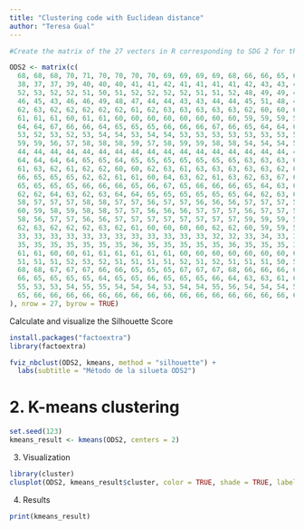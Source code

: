 ---
title: "Clustering code with Euclidean distance"
author: "Teresa Gual"
---


```{r}
#Create the matrix of the 27 vectors in R corresponding to SDG 2 for the 27 European countries

ODS2 <- matrix(c(
  68, 68, 68, 70, 71, 70, 70, 70, 70, 69, 69, 69, 69, 68, 66, 66, 65, 65, 65, 64, 64, 64, 64, 64,
  38, 37, 37, 39, 40, 40, 40, 41, 41, 42, 41, 41, 41, 41, 42, 43, 43, 43, 43, 43, 43, 43, 43, 43,
  52, 53, 52, 52, 51, 50, 51, 52, 52, 52, 52, 51, 51, 52, 48, 49, 49, 49, 49, 50, 50, 50, 50, 50,
  46, 45, 43, 46, 46, 49, 48, 47, 44, 44, 43, 43, 44, 44, 45, 51, 48, 49, 50, 48, 47, 46, 46, 46,
  62, 63, 62, 62, 62, 62, 62, 61, 62, 63, 63, 63, 63, 63, 62, 60, 60, 60, 61, 61, 62, 62, 62, 62,
  61, 61, 61, 60, 61, 61, 60, 60, 60, 60, 60, 60, 60, 60, 59, 59, 59, 59, 60, 59, 60, 60, 60, 60,
  64, 64, 67, 66, 66, 64, 65, 65, 65, 66, 66, 66, 67, 66, 65, 64, 64, 64, 64, 64, 63, 65, 65, 65,
  53, 52, 53, 52, 53, 54, 54, 53, 54, 54, 53, 53, 53, 53, 53, 53, 53, 54, 54, 53, 53, 53, 53, 53,
  59, 59, 56, 57, 58, 58, 58, 59, 57, 58, 59, 59, 58, 58, 54, 54, 54, 53, 53, 53, 53, 53, 53, 53,
  44, 44, 44, 44, 44, 44, 44, 44, 44, 44, 44, 44, 44, 44, 44, 44, 44, 43, 43, 43, 43, 43, 43, 43,
  64, 64, 64, 64, 65, 65, 64, 65, 65, 65, 65, 65, 65, 65, 63, 63, 63, 62, 63, 63, 63, 63, 63, 63,
  61, 63, 62, 61, 62, 62, 60, 60, 62, 63, 61, 63, 63, 63, 63, 63, 62, 63, 63, 63, 63, 63, 63, 63,
  66, 65, 65, 65, 62, 62, 61, 61, 60, 64, 63, 62, 61, 63, 62, 63, 67, 66, 66, 63, 63, 63, 63, 63,
  65, 65, 65, 65, 66, 66, 66, 65, 66, 67, 65, 66, 66, 66, 65, 64, 63, 64, 64, 61, 60, 60, 60, 60,
  62, 62, 64, 63, 62, 63, 64, 64, 65, 65, 65, 65, 65, 65, 64, 62, 63, 66, 65, 66, 66, 66, 66, 66,
  58, 57, 57, 57, 58, 58, 57, 57, 56, 57, 57, 56, 56, 56, 57, 57, 57, 57, 57, 57, 57, 57, 57, 57,
  60, 59, 58, 59, 58, 58, 57, 57, 56, 56, 56, 57, 57, 57, 56, 57, 57, 56, 56, 55, 55, 55, 55, 55,
  58, 56, 57, 57, 56, 56, 57, 57, 57, 57, 57, 57, 57, 57, 59, 59, 59, 59, 59, 59, 59, 59, 59, 59,
  62, 63, 62, 62, 62, 63, 62, 61, 60, 60, 60, 60, 62, 62, 60, 59, 59, 58, 58, 57, 57, 57, 57, 57,
  33, 33, 33, 33, 33, 33, 33, 33, 33, 33, 33, 33, 32, 32, 33, 34, 33, 34, 34, 32, 32, 32, 32, 32,
  35, 35, 35, 35, 35, 35, 35, 36, 35, 35, 35, 35, 35, 36, 35, 35, 35, 35, 35, 35, 35, 35, 35, 35,
  61, 61, 60, 60, 61, 61, 61, 61, 61, 61, 60, 60, 60, 60, 60, 60, 60, 60, 59, 58, 58, 59, 59, 59,
  51, 51, 51, 52, 53, 52, 51, 51, 51, 51, 52, 51, 52, 51, 51, 51, 50, 51, 51, 50, 50, 50, 50, 50,
  68, 68, 67, 67, 67, 66, 66, 65, 65, 65, 67, 67, 67, 68, 66, 66, 66, 65, 66, 65, 65, 65, 65, 65,
  66, 65, 65, 65, 65, 64, 65, 65, 66, 65, 65, 65, 66, 64, 63, 63, 61, 62, 62, 58, 59, 59, 59, 59,
  55, 53, 53, 54, 55, 55, 54, 54, 54, 53, 54, 54, 55, 56, 54, 54, 54, 56, 56, 53, 54, 53, 53, 53,
  65, 66, 66, 66, 66, 66, 66, 66, 66, 66, 66, 66, 66, 66, 66, 66, 66, 66, 66, 65, 65, 65, 65, 65
), nrow = 27, byrow = TRUE)

```

Calculate and visualize the Silhouette Score

```{r}
install.packages("factoextra")  
library(factoextra)

fviz_nbclust(ODS2, kmeans, method = "silhouette") +
  labs(subtitle = "Método de la silueta ODS2")
```
# 2. K-means clustering
```{r}
set.seed(123)
kmeans_result <- kmeans(ODS2, centers = 2)
```

3. Visualization
```{r}
library(cluster)
clusplot(ODS2, kmeans_result$cluster, color = TRUE, shade = TRUE, labels = 2, lines = 0)
```
4. Results
```{r}
print(kmeans_result)
```


